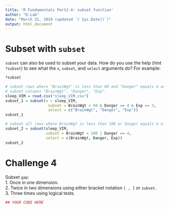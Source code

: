 ```yaml
---
title: 'R Fundamentals Part2-4: subset function'
author: "D-Lab"
date: "March 31, 2019 (updated `r Sys.Date()`)"
output: html_document
---
```


# Subset with `subset`

`subset` can also be used to subset your data. How do you use the help (hint `?subset`) to see what the `x`, `subset`, and `select` arguments do? For example:

```r
?subset
```
```r
# subset rows where "BrainWgt" is less than 60 and "Danger" equals 4 and "Exp" equals 3. 
# subset columns "BrainWgt", "Danger", "Exp".
sleep_VIM = read.csv("sleep_VIM.csv")
subset_1 = subset(x = sleep_VIM, 
                   subset = BrainWgt < 60 & Danger == 4 & Exp == 3,
                   select = c("BrainWgt", "Danger", "Exp"))
subset_1

# subset all rows where BrainWgt is less than 100 or Danger equals 4 along with the "BrainWgt", "Danger", and "Exp" columns:
subset_2 = subset(sleep_VIM, 
                  subset = BrainWgt < 100 | Danger == 4, 
                  select = c(BrainWgt, Danger, Exp))
subset_2
```

# **Challenge 4**

Subset `gap`:  
1. Once in one dimension.  
2. Twice in two dimensions using either bracket notation `[ , ]` or `subset`.  
3. Three times using logical tests.  

```r
## YOUR CODE HERE
```

<div class="tocify-extend-page" data-unique="tocify-extend-page" style="height: 0;"></div>